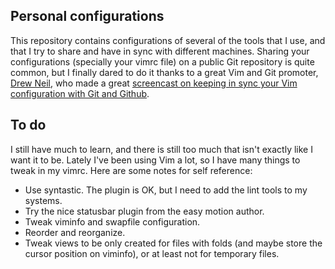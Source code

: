 ==Personal configurations==

This repository contains configurations of several of the tools that I use, and
that I try to share and have in sync with different machines. Sharing your
configurations (specially your vimrc file) on a public Git repository is quite
common, but I finally dared to do it thanks to a great Vim and Git promoter,
[http://drewneil.com/ Drew Neil], who made a great
[http://vimcasts.org/episodes/synchronizing-plugins-with-git-submodules-and-pathogen/ 
screencast on keeping in sync your Vim configuration with Git and Github].

==To do==

I still have much to learn, and there is still too much that isn't exactly like
I want it to be. Lately I've been using Vim a lot, so I have many things to
tweak in my vimrc. Here are some notes for self reference:

* Use syntastic. The plugin is OK, but I need to add the lint tools to my systems.
* Try the nice statusbar plugin from the easy motion author.
* Tweak viminfo and swapfile configuration.
* Reorder and reorganize.
* Tweak views to be only created for files with folds (and maybe store the cursor position on viminfo), or at least not for temporary files.

